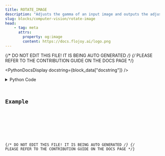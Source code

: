 ```yaml
---
title: ROTATE_IMAGE
description: "Adjusts the gamma of an input image and outputs the adjusted image"
slug: blocks/computer-vision/rotate-image
head:
    - tag: meta
      attrs:
        property: og:image
        content: https://docs.flojoy.ai/logo.png
---
```


{/* DO NOT EDIT THIS FILE! IT IS BEING AUTO GENERATED */}
{/* PLEASE REFER TO THE CONTRIBUTION GUIDE ON THE DOCS PAGE */}


<PythonDocsDisplay docstring={block_data["docstring"]} />
<details>
<summary>Python Code</summary>



<Code code={pythonCode} lang="py" wrap theme="dracula" />

[Find this Flojoy Block on GitHub](https://github.com/flojoy-ai/blocks/blob/main/blocks/COMPUTER_VISION/ROTATE_IMAGE/ROTATE_IMAGE.py)

</details>

## Example


<GetHelpWidget />


<AppDisplay app={app} blockName="ROTATE_IMAGE" client:visible />


<Example />

{/* DO NOT EDIT THIS FILE! IT IS BEING AUTO GENERATED */}
{/* PLEASE REFER TO THE CONTRIBUTION GUIDE ON THE DOCS PAGE */}
